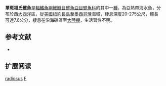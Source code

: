 {{Speciesbox
| name = 單斑福氏躄魚
| image = Singlespot frogfish ( Antennarius radiosus ).jpg
| image_width = 250px
| status = LC
| status_system = IUCN3.1
| genus = Fowlerichthys
| species = radiosus
| authority = [[Garman|Garman]], 1896
| synonyms = *''Antennarius radiosus, Garman, 1896''
}}

'''單斑福氏躄魚'''是[[輻鰭魚綱|輻鰭魚綱]][[鮟鱇目|鮟鱇目]][[躄魚亞目|躄魚亞目]][[躄魚科|躄魚科]]的其中一[[種|種]]，為亞熱帶海水魚，分布於西[[大西洋|大西洋]]區，從[[美國|美國]][[紐約|紐約]][[長島|長島]]至[[墨西哥灣|墨西哥灣]]海域，棲息深度20-275公尺，體長可達7.6公分，棲息在沿海礁區至[[大陸棚|大陸棚]]，生活習性不明。

==参考文献==
{{refbegin}}
*{{FishBase_species|genus=Fowlerichthys|species=radiosus|year=2014|month=2}}
{{refend}}
== 扩展阅读 ==
{{refbegin}}
{{wikispecies-inline|Fowlerichthys radiosus|單斑福氏躄魚}}
{{refend}}
{{Taxonbar|from=Q2699827}}

[[Category:福氏躄魚屬|radiosus]]
[[Category:1896年描述的魚類|F]]


{{魚類小作品}}